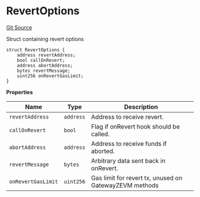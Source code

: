 # RevertOptions
[Git Source](https://github.com/zeta-chain/protocol-contracts/blob/main/docs/src/contracts/Revert.sol)

Struct containing revert options


```solidity
struct RevertOptions {
    address revertAddress;
    bool callOnRevert;
    address abortAddress;
    bytes revertMessage;
    uint256 onRevertGasLimit;
}
```

**Properties**

|Name|Type|Description|
|----|----|-----------|
|`revertAddress`|`address`|Address to receive revert.|
|`callOnRevert`|`bool`|Flag if onRevert hook should be called.|
|`abortAddress`|`address`|Address to receive funds if aborted.|
|`revertMessage`|`bytes`|Arbitrary data sent back in onRevert.|
|`onRevertGasLimit`|`uint256`|Gas limit for revert tx, unused on GatewayZEVM methods|

